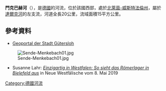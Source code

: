{{No footnotes|time=2020-08-10T06:15:49+00:00}}
{{Coord|51|54|1|N|8|26|17|E|display=title}}

'''門克巴赫河'''（{{lang-de|Menkebach}}），是[[德國|德國]]的河流，位於該國西部，處於[[北萊茵-威斯特法倫州|北萊茵-威斯特法倫州]]，屬於[[達爾克河|達爾克河]]的左支流，河道全長20公里，流域面積15平方公里。

==參考資料==
* [http://www.geodaten.guetersloh.de/umweltdaten/?q=node/96 Geoportal der Stadt Gütersloh]
[[Image:Sende-Menkebach01.jpg|right]]
* Susanne Lahr: [https://www.nw.de/lokal/bielefeld/mitte/22450817_Roemerlager-in-Bielefeld-einzigartig-in-Westfalen.html ''Einzigartig in Westfalen: So sieht das Römerlager in Bielefeld aus''] in Neue Westfälische vom 8. Mai 2019

{{Germany-geo-stub}}
[[Category:德國河流|Category:德國河流]]